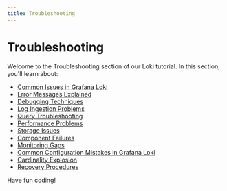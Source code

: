 ```yaml
---
title: Troubleshooting
---
```


# Troubleshooting

Welcome to the Troubleshooting section of our Loki tutorial. In this section, you'll learn about:

- [Common Issues in Grafana Loki](./0-common-issues.mdx)
- [Error Messages Explained](./1-error-messages-explained.mdx)
- [Debugging Techniques](./2-debugging-techniques.mdx)
- [Log Ingestion Problems](./3-log-ingestion-problems.mdx)
- [Query Troubleshooting](./4-query-troubleshooting.mdx)
- [Performance Problems](./5-performance-problems.mdx)
- [Storage Issues](./6-storage-issues.mdx)
- [Component Failures](./7-component-failures.mdx)
- [Monitoring Gaps](./8-monitoring-gaps.mdx)
- [Common Configuration Mistakes in Grafana Loki](./9-configuration-mistakes.mdx)
- [Cardinality Explosion](./10-cardinality-explosion.mdx)
- [Recovery Procedures](./11-recovery-procedures.mdx)

Have fun coding!
